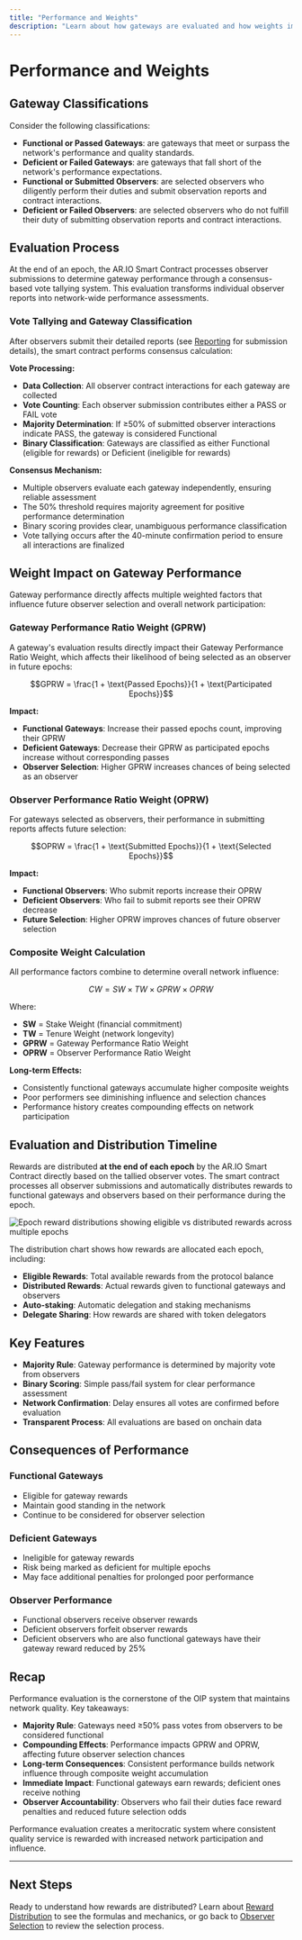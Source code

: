 ```yaml
---
title: "Performance and Weights"
description: "Learn about how gateways are evaluated and how weights impact observer selection"
---
```


# Performance and Weights

## Gateway Classifications

Consider the following classifications:

- **Functional or Passed Gateways**: are gateways that meet or surpass the network's performance and quality standards.
- **Deficient or Failed Gateways**: are gateways that fall short of the network's performance expectations.
- **Functional or Submitted Observers**: are selected observers who diligently perform their duties and submit observation reports and contract interactions.
- **Deficient or Failed Observers**: are selected observers who do not fulfill their duty of submitting observation reports and contract interactions.

## Evaluation Process

At the end of an epoch, the AR.IO Smart Contract processes observer submissions to determine gateway performance through a consensus-based vote tallying system. This evaluation transforms individual observer reports into network-wide performance assessments.

### Vote Tallying and Gateway Classification

After observers submit their detailed reports (see [Reporting](/learn/oip/reporting) for submission details), the smart contract performs consensus calculation:

**Vote Processing:**
- **Data Collection**: All observer contract interactions for each gateway are collected
- **Vote Counting**: Each observer submission contributes either a PASS or FAIL vote
- **Majority Determination**: If ≥50% of submitted observer interactions indicate PASS, the gateway is considered Functional
- **Binary Classification**: Gateways are classified as either Functional (eligible for rewards) or Deficient (ineligible for rewards)

**Consensus Mechanism:**
- Multiple observers evaluate each gateway independently, ensuring reliable assessment
- The 50% threshold requires majority agreement for positive performance determination
- Binary scoring provides clear, unambiguous performance classification
- Vote tallying occurs after the 40-minute confirmation period to ensure all interactions are finalized

## Weight Impact on Gateway Performance

Gateway performance directly affects multiple weighted factors that influence future observer selection and overall network participation:

### Gateway Performance Ratio Weight (GPRW)
A gateway's evaluation results directly impact their Gateway Performance Ratio Weight, which affects their likelihood of being selected as an observer in future epochs:

```math
GPRW = \frac{1 + \text{Passed Epochs}}{1 + \text{Participated Epochs}}
```

**Impact:**
- **Functional Gateways**: Increase their passed epochs count, improving their GPRW
- **Deficient Gateways**: Decrease their GPRW as participated epochs increase without corresponding passes
- **Observer Selection**: Higher GPRW increases chances of being selected as an observer

### Observer Performance Ratio Weight (OPRW)
For gateways selected as observers, their performance in submitting reports affects future selection:

```math
OPRW = \frac{1 + \text{Submitted Epochs}}{1 + \text{Selected Epochs}}
```

**Impact:**
- **Functional Observers**: Who submit reports increase their OPRW
- **Deficient Observers**: Who fail to submit reports see their OPRW decrease
- **Future Selection**: Higher OPRW improves chances of future observer selection

### Composite Weight Calculation
All performance factors combine to determine overall network influence:

```math
CW = SW \times TW \times GPRW \times OPRW
```

Where:
- **SW** = Stake Weight (financial commitment)
- **TW** = Tenure Weight (network longevity)
- **GPRW** = Gateway Performance Ratio Weight
- **OPRW** = Observer Performance Ratio Weight

**Long-term Effects:**
- Consistently functional gateways accumulate higher composite weights
- Poor performers see diminishing influence and selection chances
- Performance history creates compounding effects on network participation

## Evaluation and Distribution Timeline

Rewards are distributed **at the end of each epoch** by the AR.IO Smart Contract directly based on the tallied observer votes. The smart contract processes all observer submissions and automatically distributes rewards to functional gateways and observers based on their performance during the epoch.

![Epoch reward distributions showing eligible vs distributed rewards across multiple epochs](/epoch-distributions.png)

The distribution chart shows how rewards are allocated each epoch, including:
- **Eligible Rewards**: Total available rewards from the protocol balance
- **Distributed Rewards**: Actual rewards given to functional gateways and observers
- **Auto-staking**: Automatic delegation and staking mechanisms
- **Delegate Sharing**: How rewards are shared with token delegators

## Key Features

- **Majority Rule**: Gateway performance is determined by majority vote from observers
- **Binary Scoring**: Simple pass/fail system for clear performance assessment
- **Network Confirmation**: Delay ensures all votes are confirmed before evaluation
- **Transparent Process**: All evaluations are based on onchain data

## Consequences of Performance

### Functional Gateways

- Eligible for gateway rewards
- Maintain good standing in the network
- Continue to be considered for observer selection

### Deficient Gateways

- Ineligible for gateway rewards
- Risk being marked as deficient for multiple epochs
- May face additional penalties for prolonged poor performance

### Observer Performance

- Functional observers receive observer rewards
- Deficient observers forfeit observer rewards
- Deficient observers who are also functional gateways have their gateway reward reduced by 25%

## Recap

Performance evaluation is the cornerstone of the OIP system that maintains network quality. Key takeaways:

- **Majority Rule**: Gateways need ≥50% pass votes from observers to be considered functional
- **Compounding Effects**: Performance impacts GPRW and OPRW, affecting future observer selection chances
- **Long-term Consequences**: Consistent performance builds network influence through composite weight accumulation
- **Immediate Impact**: Functional gateways earn rewards; deficient ones receive nothing
- **Observer Accountability**: Observers who fail their duties face reward penalties and reduced future selection odds

Performance evaluation creates a meritocratic system where consistent quality service is rewarded with increased network participation and influence.

---

## Next Steps

Ready to understand how rewards are distributed? Learn about [Reward Distribution](/learn/oip/reward-distribution) to see the formulas and mechanics, or go back to [Observer Selection](/learn/oip/observer-selection) to review the selection process.
